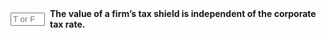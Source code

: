 ::: {.question-block}

<form onsubmit="event.preventDefault(); checkAnswerBox('module8_tf_q30','F')" style="display: flex; align-items: center; gap: 8px;">
  <input type="text" id="module8_tf_q30" name="module8_tf_q30" maxlength="1" placeholder="T or F" style="width: 55px;" data-correct-answer="F" /> 
  <label for="module8_tf_q30"><strong>The value of a firm's tax shield is independent of the corporate tax rate.</strong></label>
</form>

<div id="feedback-module8_tf_q30" class="feedback" data-status="" style="display:none;">
FALSE. For permanent debt, PV(shield) ≈ τc × D; it depends directly on τc.
</div>

:::
